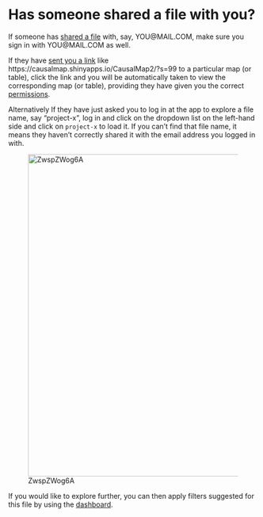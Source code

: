 # Has someone shared a file with you?{#xinvite}

::: {.rmdcaution}

If someone has [shared a file](#xpermissions)  with, say, YOU@MAIL.COM, make sure you sign in with YOU@MAIL.COM as well.

:::



If they have [sent you a link](#xinvite) like https://causalmap.shinyapps.io/CausalMap2/?s=99 to a particular map (or table), click the link and you will be automatically taken to view the corresponding map (or table), providing they have given you the correct [permissions](#xpermissions). 

Alternatively If they have just asked you to log in at the app to explore a file name, say "project-x", log in and click on the dropdown list on the left-hand side and click on `project-x` to load it. If you can't find that file name, it means they haven't correctly shared it with the email address you logged in with.



![ZwspZWog6A](_assets/ZwspZWog6A.gif){width=650}



If you would like to explore further, you can then apply filters suggested for this file by using the [dashboard](#xdashboard).

